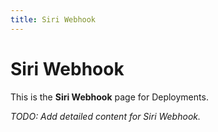 ```yaml
---
title: Siri Webhook
---
```


# Siri Webhook

This is the **Siri Webhook** page for Deployments.

_TODO: Add detailed content for Siri Webhook._
